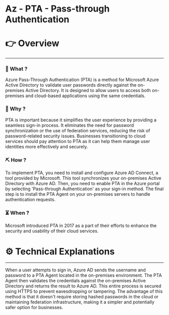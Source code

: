 # Az - PTA - Pass-through Authentication


# 👉 Overview

---

### 👀 What ?

Azure Pass-Through Authentication (PTA) is a method for Microsoft Azure Active Directory to validate user passwords directly against the on-premises Active Directory. It is designed to allow users to access both on-premises and cloud-based applications using the same credentials.


### 🧐 Why ?

PTA is important because it simplifies the user experience by providing a seamless sign-in process. It eliminates the need for password synchronization or the use of federation services, reducing the risk of password-related security issues. Businesses transitioning to cloud services should pay attention to PTA as it can help them manage user identities more effectively and securely.


### ⛏️ How ?

To implement PTA, you need to install and configure Azure AD Connect, a tool provided by Microsoft. This tool synchronizes your on-premises Active Directory with Azure AD. Then, you need to enable PTA in the Azure portal by selecting 'Pass-through Authentication' as your sign-in method. The final step is to install the PTA Agent on your on-premises servers to handle authentication requests.


### ⏳ When ?

Microsoft introduced PTA in 2017 as a part of their efforts to enhance the security and usability of their cloud services.


# ⚙️ Technical Explanations

---

When a user attempts to sign in, Azure AD sends the username and password to a PTA Agent located in the on-premises environment. The PTA Agent then validates the credentials against the on-premises Active Directory and returns the result to Azure AD. This entire process is secured using HTTPS to prevent eavesdropping or tampering. The advantage of this method is that it doesn't require storing hashed passwords in the cloud or maintaining federation infrastructure, making it a simpler and potentially safer option for businesses.
